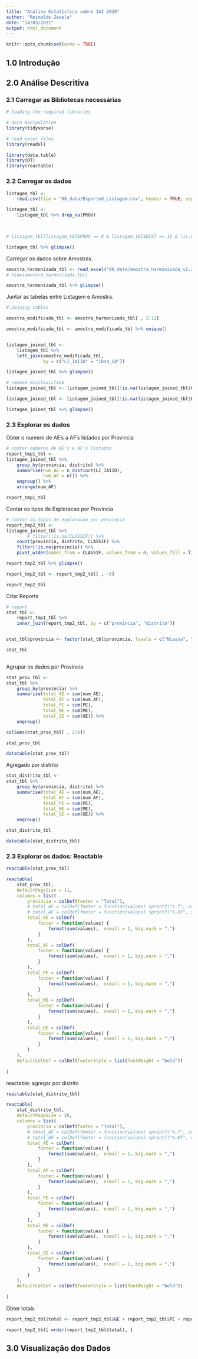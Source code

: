 ```yaml
---
title: "Análise Estatística sobre IAI 2020"
author: "Reinaldo Zezela"
date: "14/03/2021"
output: html_document
---
```


```r
knitr::opts_chunk$set(echo = TRUE)
```

## 1.0 Introdução


## 2.0 Análise Descritiva


### 2.1 Carregar as Bibliotecas necessárias

```r
# loading the required libraries

# data manipulation
library(tidyverse)

# read excel files
library(readxl)

library(data.table)
library(DT)
library(reactable)

```


### 2.2 Carregar os dados

```r
listagem_tbl <-
    read.csv(file = "00_data/Exported_Listagem.csv", header = TRUE, sep = ",")

listagem_tbl <-
    listagem_tbl %>% drop_na(PROV)
    


# listagem_tbl[listagem_tbl$PROV == 8 & listagem_tbl$DIST == 12 & !is.na(listagem_tbl$EASTING), ]

listagem_tbl %>% glimpse()

```


Carregar os dados sobre Amostras.

```r
amostra_harmonizada_tbl <- read_excel("00_data/amostra_harmonizada_v2.xls")
# View(amostra_harmonizada_tbl)

amostra_harmonizada_tbl %>% glimpse()
```


Juntar as tabelas entre Listagem e Amostra.

```r
# Joining tables

amostra_modificada_tbl <- amostra_harmonizada_tbl[ , 2:12]

amostra_modificada_tbl <- amostra_modificada_tbl %>% unique()


listagem_joined_tbl <-
    listagem_tbl %>%
    left_join(amostra_modificada_tbl,
              by = c("LI_IAIID" = "ibsa_id"))

listagem_joined_tbl %>% glimpse()

# remove misclassified
listagem_joined_tbl <- listagem_joined_tbl[!is.na(listagem_joined_tbl$CLASSIF), ]

listagem_joined_tbl <- listagem_joined_tbl[!is.na(listagem_joined_tbl$EASTING), ]

listagem_joined_tbl %>% glimpse()

```


### 2.3 Explorar os dados


Obter o numero de AE's a AF's listados por Provincia
```r

# contar numeros de AE's e AF's listados
report_tmp1_tbl <- 
listagem_joined_tbl %>%
    group_by(provincia, distrito) %>%
    summarise(num_AE = n_distinct(LI_IAIID),
              num_AF = n()) %>%
    ungroup() %>% 
    arrange(num_AF)

report_tmp1_tbl
```

Contar os tipos de Exploracao por Provincia
```r
# contar os tipos de exploracao por provincia
report_tmp2_tbl <-     
listagem_joined_tbl %>%
        # filter(!is.na(CLASSIF)) %>% 
    count(provincia, distrito, CLASSIF) %>%
    filter(!is.na(provincia)) %>% 
    pivot_wider(names_from = CLASSIF, values_from = n, values_fill = list(n = 0))

report_tmp2_tbl %>% glimpse()

report_tmp2_tbl <- report_tmp2_tbl[ , -6]

report_tmp2_tbl

```

Criar Reports
```r
# report
stat_tbl <-
    report_tmp1_tbl %>%
    inner_join(report_tmp2_tbl, by = c("provincia", "distrito"))


stat_tbl$provincia <- factor(stat_tbl$provincia, levels = c("Niassa", "Cabo Delgado", "Nampula", "Zambezia", "Tete", "Manica", "Sofala", "Inhambane", "Gaza", "Maputo Provincia"))

stat_tbl 
    
```


Agrupar os dados por Provincia
```r
stat_prov_tbl <- 
stat_tbl %>% 
    group_by(provincia) %>% 
    summarise(total_AE = sum(num_AE),
              total_AF = sum(num_AF),
              total_PE = sum(PE),
              total_ME = sum(ME),
              total_GE = sum(GE)) %>% 
    ungroup()

colSums(stat_prov_tbl[ , 2:6])
```

```r
stat_prov_tbl
```



```r
datatable(stat_prov_tbl)
```


Agregado por distrito
```r
stat_distrito_tbl <- 
stat_tbl %>% 
    group_by(provincia, distrito) %>% 
    summarise(total_AE = sum(num_AE),
              total_AF = sum(num_AF),
              total_PE = sum(PE),
              total_ME = sum(ME),
              total_GE = sum(GE)) %>% 
    ungroup()

stat_distrito_tbl
```


```r
datatable(stat_distrito_tbl)
```




### 2.3 Explorar os dados: Reactable

```r
reactable(stat_prov_tbl)

reactable(
    stat_prov_tbl,
    defaultPageSize = 11,
    columns = list(
        provincia = colDef(footer = "Total"),
        # total_AF = colDef(footer = function(values) sprintf("%.f", sum(values)))
        # total_AF = colDef(footer = function(values) sprintf("%.0f", sum(values)))
        total_AE = colDef(
            footer = function(values) {
                format(sum(values),  nsmall = 1, big.mark = ",")
            }
        ),
        total_AF = colDef(
            footer = function(values) {
                format(sum(values),  nsmall = 1, big.mark = ",")
            }
        ),
        total_PE = colDef(
            footer = function(values) {
                format(sum(values),  nsmall = 1, big.mark = ",")
            }
        ),
        total_ME = colDef(
            footer = function(values) {
                format(sum(values),  nsmall = 1, big.mark = ",")
            }
        ),
        total_GE = colDef(
            footer = function(values) {
                format(sum(values),  nsmall = 1, big.mark = ",")
            }
        )
    ),
    defaultColDef = colDef(footerStyle = list(fontWeight = "bold"))
    
)
```


reactable: agregar por distrito
```r
reactable(stat_distrito_tbl)
```

```r
reactable(
    stat_distrito_tbl,
    defaultPageSize = 26,
    columns = list(
        provincia = colDef(footer = "Total"),
        # total_AF = colDef(footer = function(values) sprintf("%.f", sum(values)))
        # total_AF = colDef(footer = function(values) sprintf("%.0f", sum(values)))
        total_AE = colDef(
            footer = function(values) {
                format(sum(values),  nsmall = 1, big.mark = ",")
            }
        ),
        total_AF = colDef(
            footer = function(values) {
                format(sum(values),  nsmall = 1, big.mark = ",")
            }
        ),
        total_PE = colDef(
            footer = function(values) {
                format(sum(values),  nsmall = 1, big.mark = ",")
            }
        ),
        total_ME = colDef(
            footer = function(values) {
                format(sum(values),  nsmall = 1, big.mark = ",")
            }
        ),
        total_GE = colDef(
            footer = function(values) {
                format(sum(values),  nsmall = 1, big.mark = ",")
            }
        )
    ),
    defaultColDef = colDef(footerStyle = list(fontWeight = "bold"))
    
)
```



Obter totais
```r
report_tmp2_tbl$total <- report_tmp2_tbl$GE + report_tmp2_tbl$PE + report_tmp2_tbl$ME

report_tmp2_tbl[ order(report_tmp2_tbl$total), ]
```



## 3.0 Visualização dos Dados







